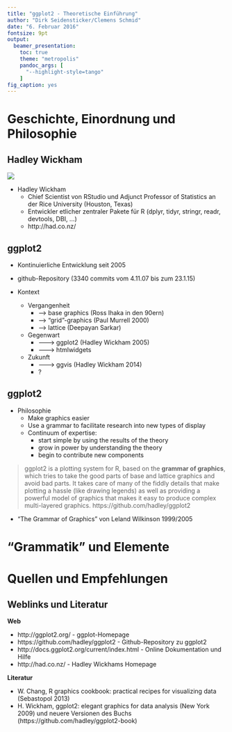 ```yaml
---
title: "ggplot2 - Theoretische Einführung"
author: "Dirk Seidensticker/Clemens Schmid"
date: "6. Februar 2016"
fontsize: 9pt
output:
  beamer_presentation:
    toc: true
    theme: "metropolis"
    pandoc_args: [
      "--highlight-style=tango"
    ]
fig_caption: yes
---
```


# Geschichte, Einordnung und Philosophie

## Hadley Wickham

\centering
![](../img/HadleyWickham_small.jpg)

* Hadley Wickham 
    * Chief Scientist von RStudio und Adjunct Professor of Statistics an der Rice University (Houston, Texas)
    * Entwickler etlicher zentraler Pakete für R (dplyr, tidyr, stringr, readr, devtools, DBI, ...) 
    * http://had.co.nz/

## ggplot2

* Kontinuierliche Entwicklung seit 2005 

* github-Repository (3340 commits vom 4.11.07 bis zum 23.1.15)

* Kontext
    * Vergangenheit
        * --> base graphics (Ross Ihaka in den 90ern)
        * -----> "grid"-graphics (Paul Murrell 2000)
        * ------> lattice (Deepayan Sarkar)
    * Gegenwart
        * --------> ggplot2 (Hadley Wickham 2005)
        * --------> htmlwidgets
    * Zukunft
        * --------> ggvis (Hadley Wickham 2014)
        * ?

## ggplot2

* Philosophie
    * Make graphics easier
    * Use a grammar to facilitate research into new types of display
    * Continuum of expertise:
        * start simple by using the results of the theory
        * grow in power by understanding the theory
        * begin to contribute new components
        
> ggplot2 is a plotting system for R, based on the **grammar of graphics**, which tries to take the good parts of base and lattice graphics and avoid bad parts. It takes care of many of the fiddly details that make plotting a hassle (like drawing legends) as well as providing a powerful model of graphics that makes it easy to produce complex multi-layered graphics.
> https://github.com/hadley/ggplot2

* “The Grammar of Graphics” von Leland Wilkinson 1999/2005

# "Grammatik" und Elemente

# Quellen und Empfehlungen

## Weblinks und Literatur

**Web**  

* http://ggplot2.org/ - ggplot-Homepage 
* https://github.com/hadley/ggplot2 - Github-Repository zu ggplot2
* http://docs.ggplot2.org/current/index.html - Online Dokumentation und Hilfe
* http://had.co.nz/ - Hadley Wickhams Homepage

**Literatur**  

* W. Chang, R graphics cookbook: practical recipes for visualizing data (Sebastopol 2013) 
* H. Wickham, ggplot2: elegant graphics for data analysis (New York 2009) und neuere Versionen des Buchs (https://github.com/hadley/ggplot2-book)